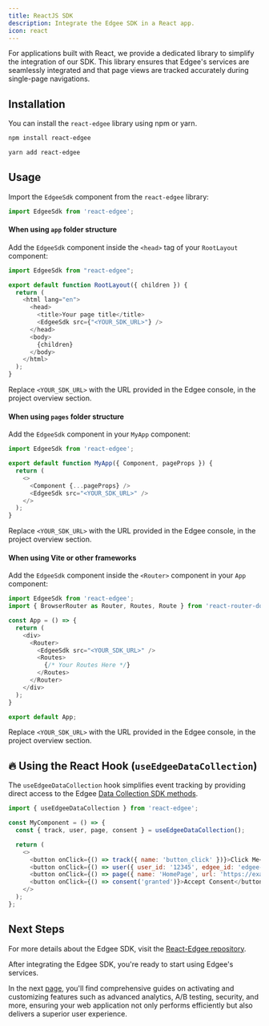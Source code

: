 ```yaml
---
title: ReactJS SDK
description: Integrate the Edgee SDK in a React app.
icon: react
---
```



<EdgeeSdk />

For applications built with React, we provide a dedicated library to simplify the integration of our SDK. 
This library ensures that Edgee's services are seamlessly integrated and that page views are tracked accurately during single-page navigations.

## Installation

You can install the `react-edgee` library using npm or yarn.


<CodeGroup>

```bash npm
npm install react-edgee
```

```bash yarn
yarn add react-edgee
```

</CodeGroup>

## Usage

Import the `EdgeeSdk` component from the `react-edgee` library:

```js
import EdgeeSdk from 'react-edgee';
```

#### When using `app` folder structure

Add the `EdgeeSdk` component inside the `<head>` tag of your `RootLayout` component:

```js {1,8}
import EdgeeSdk from "react-edgee";

export default function RootLayout({ children }) {
  return (
    <html lang="en">
      <head>
        <title>Your page title</title>
        <EdgeeSdk src={"<YOUR_SDK_URL>"} />
      </head>
      <body>
        {children}
      </body>
    </html>
  );
}
```

Replace `<YOUR_SDK_URL>` with the URL provided in the Edgee console, in the project overview section.


#### When using `pages` folder structure

Add the `EdgeeSdk` component in your `MyApp` component:

```js {1,7}
import EdgeeSdk from 'react-edgee';

export default function MyApp({ Component, pageProps }) {
  return (
    <>
      <Component {...pageProps} />
      <EdgeeSdk src="<YOUR_SDK_URL>" />
    </>
  );
}
```

Replace `<YOUR_SDK_URL>` with the URL provided in the Edgee console, in the project overview section.

#### When using Vite or other frameworks

Add the `EdgeeSdk` component inside the `<Router>` component in your `App` component:

```js {1,8}
import EdgeeSdk from 'react-edgee';
import { BrowserRouter as Router, Routes, Route } from 'react-router-dom';

const App = () => {
  return (
    <div>
      <Router>
        <EdgeeSdk src="<YOUR_SDK_URL>" />
        <Routes>
          {/* Your Routes Here */}
        </Routes>
      </Router>
    </div>
  );
}

export default App;
```

Replace `<YOUR_SDK_URL>` with the URL provided in the Edgee console, in the project overview section.

## 🔥 Using the React Hook (`useEdgeeDataCollection`)

The `useEdgeeDataCollection` hook simplifies event tracking by providing direct access to the Edgee [Data Collection SDK methods](https://www.edgee.cloud/docs/services/data-collection/overview).

```js
import { useEdgeeDataCollection } from 'react-edgee';

const MyComponent = () => {
  const { track, user, page, consent } = useEdgeeDataCollection();

  return (
    <>
      <button onClick={() => track({ name: 'button_click' })}>Click Me</button>
      <button onClick={() => user({ user_id: '12345', edgee_id: 'edgee-abc' })}>Identify User</button>
      <button onClick={() => page({ name: 'HomePage', url: 'https://example.com' })}>Track Page</button>
      <button onClick={() => consent('granted')}>Accept Consent</button>
    </>
  );
};
```

## Next Steps

For more details about the Edgee SDK, visit the [React-Edgee repository](https://github.com/edgee-cloud/react-edgee).


After integrating the Edgee SDK, you're ready to start using Edgee's services.

In the next [page](/services/overview), you'll find comprehensive guides on activating and customizing features such as advanced analytics, 
A/B testing, security, and more, ensuring your web application not only performs efficiently but also delivers a superior user experience.

